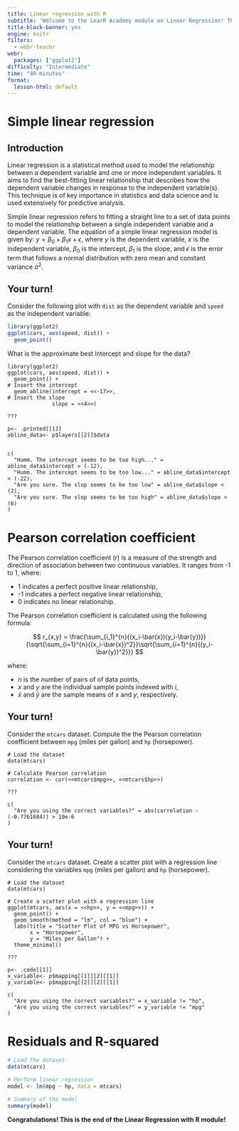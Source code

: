 ```yaml
---
title: Linear regression with R
subtitle: 'Welcome to the LearR Academy module on Linear Regression! This module is designed to introduce you to the concepts and techniques of linear regression, an widely used tool in the field of statistics, data science, and machine learning. Through this module, you will explore the mathematical principles underlying linear regression, learn how to build and evaluate models using R, and understand the practical applications of these models in real-world scenarios. Whether you are predicting housing prices or forecasting sales, this module will equip you with the skills and knowledge to leverage the power of linear regression for insightful data analysis and informed decision-making.'
title-block-banner: yes
engine: knitr
filters:
  - webr-teachr
webr:
  packages: ['ggplot2']
difficulty: "Intermediate"
time: "40 minutes"
format:
  lesson-html: default
---
```


# Simple linear regression

## Introduction
Linear regression is a statistical method used to model the relationship between a dependent variable and one or more independent variables. It aims to find the best-fitting linear relationship that describes how the dependent variable changes in response to the independent variable(s). This technique is of key importance in statistics and data science and is used extensively for predictive analysis.

Simple linear regression refers to fitting a straight line to a set of data points to model the relationship between a single independent variable and a dependent variable. The equation of a simple linear regression model is given by: 
$y = \beta_0 + \beta_1x + \epsilon$,
where $y$ is the dependent variable, $x$ is the independent variable, $\beta_0$ is the intercept, $\beta_1$ is the slope, and $\epsilon$ is the error term that follows a normal distribution with zero mean and constant variance $\sigma^2$.

:::{.callout-caution}
## Your turn!
Consider the following plot with `dist` as the dependent variable and `speed` as the independent variable:

```r
library(ggplot2)
ggplot(cars, aes(speed, dist)) +
  geom_point()
```

What is the approximate best intercept and slope for the data?
:::


```webr-teachr
library(ggplot2)
ggplot(cars, aes(speed, dist)) +
  geom_point() + 
# Insert the intercept
  geom_abline(intercept = <<-17>>, 
# Insert the slope
              slope = <<4>>)

???

p<- .printed[[1]]
abline_data<- p$layers[[2]]$data


c(
  "Humm. The intercept seems to be too high..." = abline_data$intercept > (-12),
  "Humm. The intercept seems to be too low..." = abline_data$intercept < (-22),
  "Are you sure. The slop seems to be too low" = abline_data$slope < (2),  
  "Are you sure. The slop seems to be too high" = abline_data$slope > (6) 
)
```





# Pearson correlation coefficient #

The Pearson correlation coefficient ($r$) is a measure of the strength and direction of association between two continuous variables. It ranges from -1 to 1, where:

- 1 indicates a perfect positive linear relationship,
- -1 indicates a perfect negative linear relationship,
- 0 indicates no linear relationship.

The Pearson correlation coefficient is calculated using the following formula:

$$
r_{x,y} = \frac{\sum_{i_1}^{n}{(x_i-\bar{x})(y_i-\bar{y})}} {\sqrt{\sum_{i=1}^{n}{(x_i-\bar{x})^2}}\sqrt{\sum_{i=1}^{n}{(y_i-\bar{y})^2}}}
$$

where:

- $n$ is the number of pairs of of data points,
- $x$ and $y$ are the individual sample points indexed with $i$,
- $\bar{x}$ and $\bar{y}$ are the sample means of $x$ and $y$, respectively.


:::{.callout-caution}
## Your turn!
Consider the `mtcars` dataset. Compute the the Pearson correlation coefficient between `mpg` (miles per gallon) and `hp` (horsepower). 
:::

```webr-teachr
# Load the dataset
data(mtcars)

# Calculate Pearson correlation
correlation <- cor(<<mtcars$mpg>>, <<mtcars$hp>>)

???

c(
  "Are you using the correct variables?" = abs(correlation - (-0.7761684)) > 10e-6
)
```


:::{.callout-caution}
## Your turn!
Consider the `mtcars` dataset. Create a scatter plot with a regression line considering the variables `mpg` (miles per gallon) and `hp` (horsepower). 
:::

```webr-teachr
# Load the dataset
data(mtcars)

# Create a scatter plot with a regression line
ggplot(mtcars, aes(x = <<hp>>, y = <<mpg>>)) +
  geom_point() +
  geom_smooth(method = "lm", col = "blue") +
  labs(title = "Scatter Plot of MPG vs Horsepower",
       x = "Horsepower",
       y = "Miles per Gallon") +
  theme_minimal()

???

p<- .code[[1]]
x_variable<- p$mapping[[1]][2][[1]]
y_variable<- p$mapping[[2]][2][[1]]

c(
  "Are you using the correct variables?" = x_variable != "hp", 
  "Are you using the correct variables?" = y_variable != "mpg" 
)
```



# Residuals and R-squared













```r
# Load the dataset
data(mtcars)

# Perform linear regression
model <- lm(mpg ~ hp, data = mtcars)

# Summary of the model
summary(model)
```






**Congratulations! This is the end of the Linear Regression with R module!**
